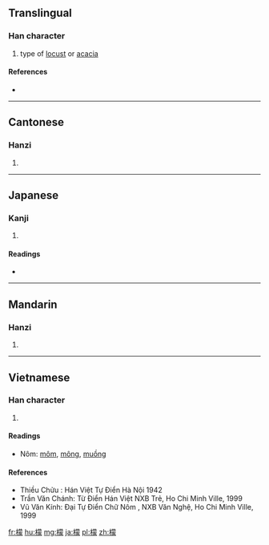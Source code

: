 ==Translingual==

===Han character===
{{Han char|rn=75|rad=木|as=14|sn=18|four=4493<sub>2</sub>|canj=木廿月人 (DTBO)}}

# type of [[locust]] or [[acacia]]

====References====
* {{Han ref|kx=0558.120|dkj=15710|dj=0947.130|hdz=21299.090|uh=6AAC|ud=27308|bh=C263|bd=49763}}

----

==Cantonese==

===Hanzi===
{{yue-hanzi|jyut=|y=mung1}}

# {{defn|lang=yue|sort=木14}}

----

==Japanese==

===Kanji===
{{ja-kanji|grade=|rs=木14}}

# {{defn|lang=ja|sort=木14}}

====Readings====
* {{ja-readings|on=[[ぼう]] (bō), [[も]] (mo)|kun=}}

----

==Mandarin==

===Hanzi===
{{cmn-hanzi|pin=[[dǎo]] ([[dao3]]), [[méng]] ([[meng2]])|wg=tao<sup>3</sup>, meng<sup>2</sup>}}

# {{defn|lang=cmn|sort=木14}}

----

==Vietnamese==

===Han character===
{{vi-hantu|[[mông]], [[muồng]], [[môm]], [[muỗm]]|rs=木14}}
# {{defn|lang=vi|sort=木14}}

====Readings====
*Nôm: [[môm]], [[mông]], [[muồng]]

====References====
* Thiều Chửu : Hán Việt Tự Điển  Hà Nội 1942
* Trần Văn Chánh: Từ Điển Hán Việt NXB Trẻ, Ho Chi Minh Ville, 1999
* Vũ Văn Kính: Đại Tự Điển Chữ Nôm , NXB Văn Nghệ, Ho Chi Minh Ville, 1999

[[fr:檬]]
[[hu:檬]]
[[mg:檬]]
[[ja:檬]]
[[pl:檬]]
[[zh:檬]]